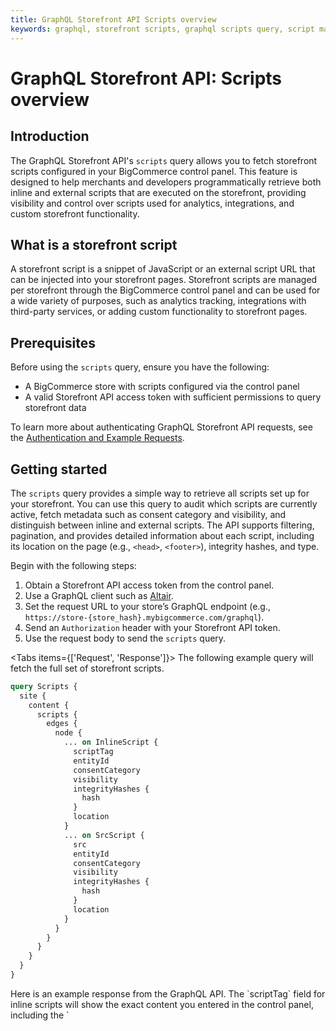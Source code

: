 ```yaml
---
title: GraphQL Storefront API Scripts overview
keywords: graphql, storefront scripts, graphql scripts query, script manager api, fetch storefront scripts
---
```

# GraphQL Storefront API: Scripts overview

## Introduction

The GraphQL Storefront API's `scripts` query allows you to fetch storefront scripts configured in your BigCommerce control panel. This feature is designed to help merchants and developers programmatically retrieve both inline and external scripts that are executed on the storefront, providing visibility and control over scripts used for analytics, integrations, and custom storefront functionality.

## What is a storefront script

A storefront script is a snippet of JavaScript or an external script URL that can be injected into your storefront pages. Storefront scripts are managed per storefront through the BigCommerce control panel and can be used for a wide variety of purposes, such as analytics tracking, integrations with third-party services, or adding custom functionality to storefront pages.

## Prerequisites

Before using the `scripts` query, ensure you have the following:

* A BigCommerce store with scripts configured via the control panel
* A valid Storefront API access token with sufficient permissions to query storefront data

To learn more about authenticating GraphQL Storefront API requests, see the [Authentication and Example Requests](/docs/start/authentication#access-tokens).

## Getting started

The `scripts` query provides a simple way to retrieve all scripts set up for your storefront. You can use this query to audit which scripts are currently active, fetch metadata such as consent category and visibility, and distinguish between inline and external scripts. The API supports filtering, pagination, and provides detailed information about each script, including its location on the page (e.g., `<head>`, `<footer>`), integrity hashes, and type.

Begin with the following steps:

1. Obtain a Storefront API access token from the control panel.
2. Use a GraphQL client such as [Altair](https://altairgraphql.dev/).
3. Set the request URL to your store’s GraphQL endpoint (e.g., `https://store-{store_hash}.mybigcommerce.com/graphql`).
4. Send an `Authorization` header with your Storefront API token.
5. Use the request body to send the `scripts` query.

<Tabs items={['Request', 'Response']}>
<Tab>
The following example query will fetch the full set of storefront scripts.
```graphql filename="Example query: Get storefront scripts" showLineNumbers copy
query Scripts {
  site {
    content {
      scripts {
        edges {
          node {
            ... on InlineScript {
              scriptTag
              entityId
              consentCategory
              visibility
              integrityHashes {
                hash
              }
              location
            }
            ... on SrcScript {
              src
              entityId
              consentCategory
              visibility
              integrityHashes {
                hash
              }
              location
            }
          }
        }
      }
    }
  }
}
```
</Tab>
<Tab>
Here is an example response from the GraphQL API. The `scriptTag` field for inline scripts will show the exact content you entered in the control panel, including the `<script>` tags themselves.

```json filename="Example response: Get storefront scripts" showLineNumbers copy
{
  "data": {
    "scripts": {
      "edges": [
        {
          "node": {
            "entityId": "865591b4-15da-4bd2-88b0-0e86da748748",
            "consentCategory": "ANALYTICS",
            "visibility": "STOREFRONT",
            "integrityHashes": [{ "hash": "hash" }],
            "location": "HEAD",
            "scriptTag": "<script>console.log('Hello from inline script!');</script>"
          }
        },
        {
          "node": {
            "entityId": "865591b4-15da-4bd2-88b0-0e86da748748",
            "consentCategory": "ANALYTICS",
            "visibility": "STOREFRONT",
            "integrityHashes": [{ "hash": "hash" }],
            "location": "HEAD",
            "src": "https://example.com/script.js"
          }
        }
      ]
    }
  }
}
```
</Tab>
</Tabs>
## Resources
* **[BigCommerce GraphQL Storefront API Reference](/docs/storefront/graphql/)** - Official API reference for the Storefront GraphQL API
* **[Scripts REST API](/docs/rest-management/scripts)** - BigCommerce REST API endpoints for storefront script management
* **[Storefront Scripts Overview (Help Center)](https://support.bigcommerce.com/s/article/Using-Script-Manager)** - BigCommerce Support documentation on Script Manager
* **[Storefront API Authentication](/docs/start/authentication/graphql-storefront)** - Instructions for authenticating requests to the Storefront GraphQL API
* **[GraphQL Playground](/graphql-playground)** - Interactive GraphQL IDE for testing queries against the Storefront API

